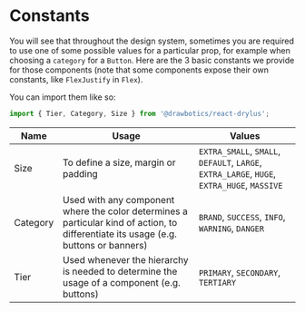 # Constants

You will see that throughout the design system, sometimes you are required to use one of some possible values for a particular prop, for example when choosing a `category` for a `Button`. Here are the 3 basic constants we provide for those components (note that some components expose their own constants, like `FlexJustify` in `Flex`).

You can import them like so:
```jsx
import { Tier, Category, Size } from '@drawbotics/react-drylus';
```

| Name | Usage | Values |
| ---- | ----- | ------ |
| Size | To define a size, margin or padding | `EXTRA_SMALL`, `SMALL`, `DEFAULT`, `LARGE`, `EXTRA_LARGE`, `HUGE`, `EXTRA_HUGE`, `MASSIVE` |
| Category | Used with any component where the color determines a particular kind of action, to differentiate its usage (e.g. buttons or banners) | `BRAND`, `SUCCESS`, `INFO`, `WARNING`, `DANGER` |
| Tier | Used whenever the hierarchy is needed to determine the usage of a component (e.g. buttons) | `PRIMARY`, `SECONDARY`, `TERTIARY` |
